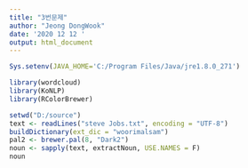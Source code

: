 ```yaml
---
title: "3번문제"
author: "Jeong DongWook"
date: '2020 12 12 '
output: html_document
---
```


```r
Sys.setenv(JAVA_HOME='C:/Program Files/Java/jre1.8.0_271')
```

```r
library(wordcloud)
library(KoNLP)
library(RColorBrewer)
```

```r
setwd("D:/source")
text <- readLines("steve Jobs.txt", encoding = "UTF-8")
buildDictionary(ext_dic = "woorimalsam")
pal2 <- brewer.pal(8, "Dark2")
noun <- sapply(text, extractNoun, USE.NAMES = F)
noun
```
